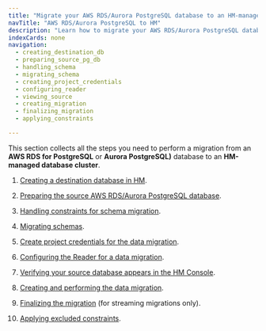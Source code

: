 ```yaml
---
title: "Migrate your AWS RDS/Aurora PostgreSQL database to an HM-managed database"
navTitle: "AWS RDS/Aurora PostgreSQL to HM"
description: "Learn how to migrate your AWS RDS/Aurora PostgreSQL database to an HM-managed database."
indexCards: none
navigation: 
  - creating_destination_db
  - preparing_source_pg_db
  - handling_schema
  - migrating_schema
  - creating_project_credentials
  - configuring_reader
  - viewing_source
  - creating_migration
  - finalizing_migration
  - applying_constraints

---
```


This section collects all the steps you need to perform a migration from an **AWS RDS for PostgreSQL** or **Aurora PostgreSQL)** database to an **HM-managed database cluster**.

1.  [Creating a destination database in HM](creating_destination_db).

1.  [Preparing the source AWS RDS/Aurora PostgreSQL database](preparing_source_pg_db). 

1.  [Handling constraints for schema migration](handling_schema). 

1.  [Migrating schemas](migrating_schema). 

1.  [Create project credentials for the data migration](creating_project_credentials). 

1.  [Configuring the Reader for a data migration](configuring_reader). 

1.  [Verifying your source database appears in the HM Console](viewing_source).

1.  [Creating and performing the data migration](creating_migration). 

1.  [Finalizing the migration](finalizing_migration) (for streaming migrations only).

1.  [Applying excluded constraints](applying_constraints). 

